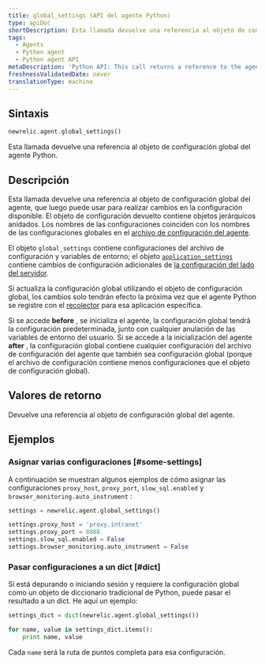 ```yaml
---
title: global_settings (API del agente Python)
type: apiDoc
shortDescription: Esta llamada devuelve una referencia al objeto de configuración global del agente Python.
tags:
  - Agents
  - Python agent
  - Python agent API
metaDescription: 'Python API: This call returns a reference to the agent''s global settings object.'
freshnessValidatedDate: never
translationType: machine
---
```


## Sintaxis

```py
newrelic.agent.global_settings()
```

Esta llamada devuelve una referencia al objeto de configuración global del agente Python.

## Descripción

Esta llamada devuelve una referencia al objeto de configuración global del agente, que luego puede usar para realizar cambios en la configuración disponible. El objeto de configuración devuelto contiene objetos jerárquicos anidados. Los nombres de las configuraciones coinciden con los nombres de las configuraciones globales en el [archivo de configuración del agente](/docs/agents/python-agent/installation-and-configuration/python-agent-configuration).

El objeto `global_settings` contiene configuraciones del archivo de configuración y variables de entorno; el objeto [`application_settings`](/docs/agents/python-agent/python-agent-api/application_settings) contiene cambios de configuración adicionales de [la configuración del lado del servidor](/docs/agents/manage-apm-agents/configuration/configure-agent#ssc).

Si actualiza la configuración global utilizando el objeto de configuración global, los cambios solo tendrán efecto la próxima vez que el agente Python se registre con el [recolector](/docs/accounts-partnerships/education/getting-started-new-relic/glossary#collector) para esa aplicación específica.

Si se accede <DoNotTranslate>**before**</DoNotTranslate> , se inicializa el agente, la configuración global tendrá la configuración predeterminada, junto con cualquier anulación de las variables de entorno del usuario. Si se accede a la inicialización del agente <DoNotTranslate>**after**</DoNotTranslate> , la configuración global contiene cualquier configuración del archivo de configuración del agente que también sea configuración global (porque el archivo de configuración contiene menos configuraciones que el objeto de configuración global).

## Valores de retorno

Devuelve una referencia al objeto de configuración global del agente.

## Ejemplos

### Asignar varias configuraciones [#some-settings]

A continuación se muestran algunos ejemplos de cómo asignar las configuraciones `proxy_host`, `proxy_port`, `slow_sql.enabled` y `browser_monitoring.auto_instrument` :

```py
settings = newrelic.agent.global_settings()

settings.proxy_host = 'proxy.intranet' 
settings.proxy_port = 8888
settings.slow_sql.enabled = False
settings.browser_monitoring.auto_instrument = False
```

### Pasar configuraciones a un dict [#dict]

Si está depurando o iniciando sesión y requiere la configuración global como un objeto de diccionario tradicional de Python, puede pasar el resultado a un dict. He aquí un ejemplo:

```py
settings_dict = dict(newrelic.agent.global_settings())

for name, value in settings_dict.items():
    print name, value
```

Cada `name` será la ruta de puntos completa para esa configuración.